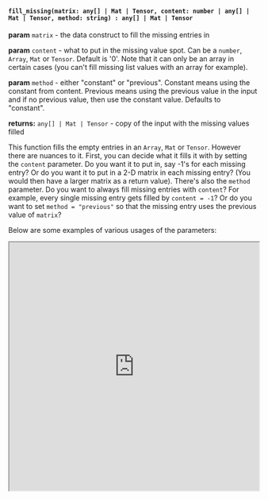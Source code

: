

#### `fill_missing(matrix: any[] | Mat | Tensor, content: number | any[] | Mat | Tensor, method: string) : any[] | Mat | Tensor`

**param** `matrix` - the data construct to fill the missing entries in  

**param** `content` - what to put in the missing value spot. Can be a `number`, `Array`, `Mat` or `Tensor`. Default is '0'. Note that it can only be an array in certain cases (you can't fill missing list values with an array for example).

**param** `method` - either "constant" or "previous". Constant means using the constant from content. Previous means using the previous value in the input and if no previous value, then use the constant value. Defaults to "constant".

**returns:** `any[] | Mat | Tensor` - copy of the input with the missing values filled

This function fills the empty entries in an `Array`, `Mat` or `Tensor`. However there are nuances to it. First, you can decide what it fills it with by setting the `content` parameter. Do you want it to put in, say -1's for each missing entry? Or do you want it to put in a 2-D matrix in each missing entry? (You would then have a larger matrix as a return value). There's also the `method` parameter. Do you want to always fill missing entries with `content`? For example, every single missing entry gets filled by `content = -1`? Or do you want to set `method = "previous"` so that the missing entry uses the previous value of `matrix`?

Below are some examples of various usages of the parameters:


<iframe src="https://hlab.app/s/docs/fill_missing_hbook"
    width="100%"
    height="500px"/>